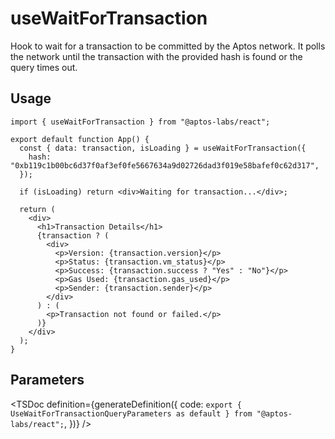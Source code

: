 
# useWaitForTransaction

Hook to wait for a transaction to be committed by the Aptos network. It polls the network until the transaction with the provided hash is found or the query times out.

## Usage

```tsx
import { useWaitForTransaction } from "@aptos-labs/react";

export default function App() {
  const { data: transaction, isLoading } = useWaitForTransaction({
    hash: "0xb119c1b00bc6d37f0af3ef0fe5667634a9d02726dad3f019e58bafef0c62d317",
  });

  if (isLoading) return <div>Waiting for transaction...</div>;

  return (
    <div>
      <h1>Transaction Details</h1>
      {transaction ? (
        <div>
          <p>Version: {transaction.version}</p>
          <p>Status: {transaction.vm_status}</p>
          <p>Success: {transaction.success ? "Yes" : "No"}</p>
          <p>Gas Used: {transaction.gas_used}</p>
          <p>Sender: {transaction.sender}</p>
        </div>
      ) : (
        <p>Transaction not found or failed.</p>
      )}
    </div>
  );
}
```

## Parameters

<TSDoc
  definition={generateDefinition({
    code: `export { UseWaitForTransactionQueryParameters as default } from "@aptos-labs/react";`,
  })}
/>
